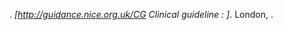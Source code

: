 {{en-link|National Institute for Health and Clinical Excellence|National Institute for Health and Clinical Excellence}}. ''[http://guidance.nice.org.uk/CG{{{1}}} Clinical guideline {{{1}}}: {{{2}}}]''. London, {{{3}}}.<noinclude>{{documentation}}</noinclude>